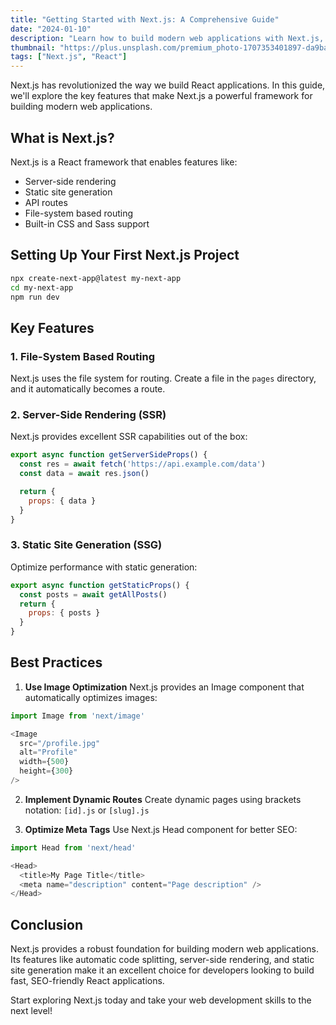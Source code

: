 ```yaml
---
title: "Getting Started with Next.js: A Comprehensive Guide"
date: "2024-01-10"
description: "Learn how to build modern web applications with Next.js, from setup to deployment"
thumbnail: "https://plus.unsplash.com/premium_photo-1707353401897-da9ba223f807?q=80&w=2670&auto=format&fit=crop&ixlib=rb-4.0.3&ixid=M3wxMjA3fDB8MHxwaG90by1wYWdlfHx8fGVufDB8fHx8fA%3D%3D"
tags: ["Next.js", "React"]
---
```


Next.js has revolutionized the way we build React applications. In this guide, we'll explore the key features that make Next.js a powerful framework for building modern web applications.

## What is Next.js?

Next.js is a React framework that enables features like:
- Server-side rendering
- Static site generation
- API routes
- File-system based routing
- Built-in CSS and Sass support

## Setting Up Your First Next.js Project

```bash
npx create-next-app@latest my-next-app
cd my-next-app
npm run dev
```

## Key Features

### 1. File-System Based Routing

Next.js uses the file system for routing. Create a file in the `pages` directory, and it automatically becomes a route.

### 2. Server-Side Rendering (SSR)

Next.js provides excellent SSR capabilities out of the box:

```javascript
export async function getServerSideProps() {
  const res = await fetch('https://api.example.com/data')
  const data = await res.json()

  return {
    props: { data }
  }
}
```

### 3. Static Site Generation (SSG)

Optimize performance with static generation:

```javascript
export async function getStaticProps() {
  const posts = await getAllPosts()
  return {
    props: { posts }
  }
}
```

## Best Practices

1. **Use Image Optimization**
Next.js provides an Image component that automatically optimizes images:

```javascript
import Image from 'next/image'

<Image
  src="/profile.jpg"
  alt="Profile"
  width={500}
  height={300}
/>
```

2. **Implement Dynamic Routes**
Create dynamic pages using brackets notation: `[id].js` or `[slug].js`

3. **Optimize Meta Tags**
Use Next.js Head component for better SEO:

```javascript
import Head from 'next/head'

<Head>
  <title>My Page Title</title>
  <meta name="description" content="Page description" />
</Head>
```

## Conclusion

Next.js provides a robust foundation for building modern web applications. Its features like automatic code splitting, server-side rendering, and static site generation make it an excellent choice for developers looking to build fast, SEO-friendly React applications.

Start exploring Next.js today and take your web development skills to the next level!
